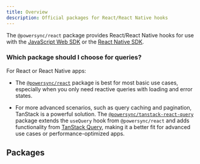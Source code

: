 ```yaml
---
title: Overview
description: Official packages for React/React Native hooks
---
```


The `@powersync/react` package provides React/React Native hooks for use with the [JavaScript Web SDK](/client-sdk-references/javascript-web) or the [React Native SDK](/client-sdk-references/react-native-and-expo).

### Which package should I choose for queries?

For React or React Native apps:

* The [`@powersync/react`](#react-hooks) package is best for most basic use cases, especially when you only need reactive queries with loading and error states.

* For more advanced scenarios, such as query caching and pagination, TanStack is a powerful solution. The [`@powersync/tanstack-react-query`](#tanstack-query) package extends the `useQuery` hook from `@powersync/react` and adds functionality from [TanStack Query](https://tanstack.com/query/latest/docs/framework/react/overview), making it a better fit for advanced use cases or performance-optimized apps.

## Packages

<CardGroup cols={2}>
<Card title="React/React Native" icon='react' color='#61DBFB' href='/client-sdk-references/javascript-web/spa-frameworks/react-hooks' horizontal />
<Card title="Tanstack Query for React" icon='react' href='/client-sdk-references/javascript-web/spa-frameworks/tanstack-query' horizontal />
</CardGroup>
